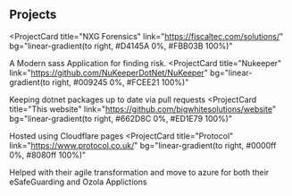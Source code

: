 ## Projects

<ProjectCard
  title="NXG Forensics"
  link="https://fiscaltec.com/solutions/"
  bg="linear-gradient(to right, #D4145A 0%, #FBB03B 100%)"
>
  A Modern sass Application for finding risk.
</ProjectCard>
<ProjectCard
  title="Nukeeper"
  link="https://github.com/NuKeeperDotNet/NuKeeper"
  bg="linear-gradient(to right, #009245 0%, #FCEE21 100%)"
>
  Keeping dotnet packages up to date via pull requests
</ProjectCard>
<ProjectCard
  title="This website"
  link="https://github.com/bigwhitesolutions/website"
  bg="linear-gradient(to right, #662D8C 0%, #ED1E79 100%)"
>
  Hosted using Cloudflare pages
</ProjectCard>
<ProjectCard
  title="Protocol"
  link="https://www.protocol.co.uk/"
  bg="linear-gradient(to right, #0000ff 0%, #8080ff 100%)"
>
  Helped with their agile transformation and move to azure for both their eSafeGuarding and Ozola Applictions
</ProjectCard>
